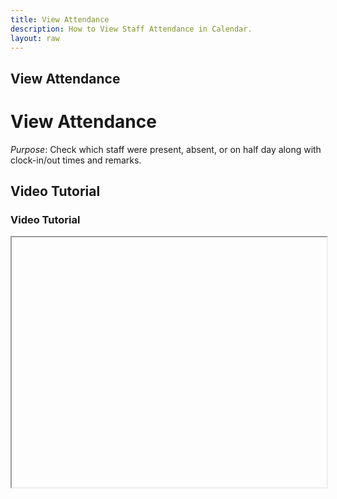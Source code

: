 ```yaml
---
title: View Attendance
description: How to View Staff Attendance in Calendar.
layout: raw
---
```



<div className="mdx-content">

## View Attendance

<h1 className="text-3xl font-bold text-gray-900 mb-4">View Attendance</h1>  

*Purpose*: Check which staff were present, absent, or on half day along with clock-in/out times and remarks.

## Video Tutorial

<h3 className="text-xl font-medium text-gray-800 mb-2">Video Tutorial</h3>

<iframe
  width="100%"
  height="400"
  title="View Attendance Tutorial"
  allowFullScreen
  className="rounded-lg"
/>

---

## Steps:

<h2 className="text-2xl font-semibold text-gray-800 mt-8 mb-4">Step-by-step Instructions</h2>

❶ **Go to the Attendance tab under the Staff section.**  
❷ **Click on any specific date in the calendar to see attendance records for that day.**  
❸ **You will be able to see who was Present, Absent, or on Half Day, along with their Clock-in/out times and Remarks.**  
❹ **Click the cancel icon to exit the view.**

---

**Tip for First-Time Users**:  
Quickly track attendance history and ensure transparency in staff management.

<div className="space-y-4 mt-6">

<div className="my-10 border-t border-gray-200" />

## More questions about this

<h3 className="text-xl font-semibold text-black mb-4 mt-10"> More questions about this?</h3>
</div>
<div className="space-y-4 mt-6">
  <details className="bg-white rounded-md p-4 border border-gray-300">
  <summary
    className="font-medium text-base text-gray-900"
    style={{
      backgroundColor: 'transparent',
      outline: 'none',
      cursor: 'pointer',
      userSelect: 'none',
      listStyle: 'none',
    }}
  >Can I view attendance history for a past date?</summary>
   <p className="mt-2 text-sm text-gray-700">
      Yes, simply click on the desired past date in the calendar to see attendance records.
    </p>
  </details>

  <details className="bg-white rounded-md p-4 border border-gray-300">
  <summary
    className="font-medium text-base text-gray-900"
    style={{
      backgroundColor: 'transparent',
      outline: 'none',
      cursor: 'pointer',
      userSelect: 'none',
      listStyle: 'none',
    }}
  >Can I filter by staff or attendance type?</summary>
    <p className="mt-2 text-sm text-gray-700">
      Currently, you can view all records for a selected date, filtering options may be added soon.
    </p>
  </details>
</div>
</div>

---

<div className="space-y-4 mt-6">

<div className="my-10 border-t border-gray-200" />

<div className="mdx-content mt-10">

Was this article helpful?

<div style={{ display: 'flex', gap: '1rem' }}>
  <button style={{ padding: '0.5rem', borderRadius: '9999px', backgroundColor: '#f0f0f0' }}>
    👍
  </button>
  <button style={{ padding: '0.5rem', borderRadius: '9999px', backgroundColor: '#f0f0f0' }}>
    👎
  </button>
</div>
</div>

---
</div>
